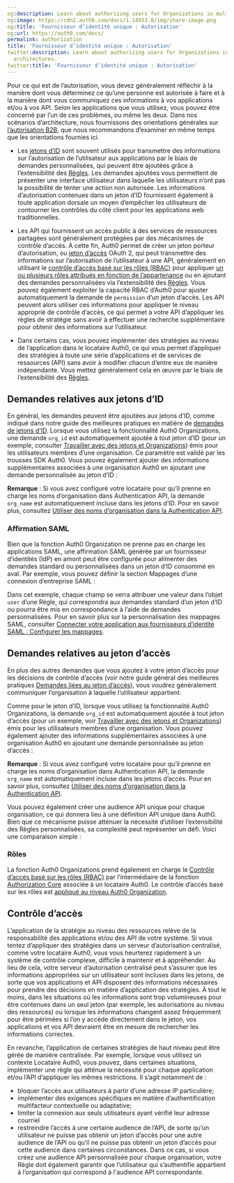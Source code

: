 ```yaml
---
og:description: Learn about authorizing users for Organizations in multi-tenant architectures.
og:image: https://cdn2.auth0.com/docs/1.14553.0/img/share-image.png
og:title: 'Fournisseur d’identité unique : Autorisation'
og:url: https://auth0.com/docs/
permalink: authorization
title: 'Fournisseur d’identité unique : Autorisation'
twitter:description: Learn about authorizing users for Organizations in multi-tenant
  architectures.
twitter:title: 'Fournisseur d’identité unique : Autorisation'
---
```


Pour ce qui est de l’autorisation, vous devez généralement réfléchir à la manière dont vous déterminez ce qu’une personne est autorisée à faire et à la manière dont vous communiquez ces informations à vos applications et/ou à vos API. Selon les applications que vous utilisez, vous pouvez être concerné par l’un de ces problèmes, ou même les deux. Dans nos scénarios d’architecture, nous fournissons des orientations générales sur [l’autorisation B2B](/architecture-scenarios/b2b/authorization), que nous recommandons d’examiner en même temps que les orientations fournies ici.

* Les [jetons d’ID](/security/tokens/id-tokens) sont souvent utilisés pour transmettre des informations sur l’autorisation de l’utilisateur aux applications par le biais de demandes personnalisées, qui peuvent être ajoutées grâce à l’extensibilité des [Règles](/rules). Les demandes ajoutées vous permettent de présenter une interface utilisateur dans laquelle les utilisateurs n’ont pas la possibilité de tenter une action non autorisée. Les informations d’autorisation contenues dans un jeton d’ID fournissent également à toute application dorsale un moyen d’empêcher les utilisateurs de contourner les contrôles du côté client pour les applications web traditionnelles.



* Les API qui fournissent un accès public à des services de ressources partagées sont généralement protégées par des mécanismes de contrôle d’accès. À cette fin, Auth0 permet de créer un jeton porteur d’autorisation, ou [jeton d’accès](/organizations/add-member-roles) OAuth 2, qui peut transmettre des informations sur l’autorisation de l’utilisateur à une API, généralement en utilisant le [contrôle d’accès basé sur les rôles (RBAC)](/rbac/auth-core-features) pour appliquer [un ou plusieurs rôles attribués en fonction de l’appartenance](/security/tokens/access-tokens) ou en ajoutant des demandes personnalisées via l’extensibilité des [Règles](/rules). Vous pouvez également exploiter la capacité RBAC d’Auth0 pour ajuster automatiquement la demande de `permission` d’un jeton d’accès. Les API peuvent alors utiliser ces informations pour appliquer le niveau approprié de contrôle d’accès, ce qui permet à votre API d’appliquer les règles de stratégie sans avoir à effectuer une recherche supplémentaire pour obtenir des informations sur l’utilisateur.
* Dans certains cas, vous pouvez implémenter des stratégies au niveau de l’application dans le locataire Auth0, ce qui vous permet d’appliquer des stratégies à toute une série d’applications et de services de ressources (API) sans avoir à modifier chacun d’entre eux de manière indépendante. Vous mettez généralement cela en œuvre par le biais de l’extensibilité des [Règles](/rules).



## Demandes relatives aux jetons d’ID

En général, les demandes peuvent être ajoutées aux jetons d’ID, comme indiqué dans notre guide des meilleures pratiques en matière de [demandes de jetons d’ID](/architecture-scenarios/b2c/authorization). Lorsque vous utilisez la fonctionnalité Auth0 Organizations, une demande `org_id` est automatiquement ajoutée à tout jeton d’ID (pour un exemple, consulter [Travailler avec des jetons et Organizations](/organizations/using-tokens)) émis pour les utilisateurs membres d’une organisation. Ce paramètre est validé par les trousses SDK Auth0. Vous pouvez également ajouter des informations supplémentaires associées à une organisation Auth0 en ajoutant une demande personnalisée au jeton d’ID :



**Remarque** : Si vous avez configuré votre locataire pour qu’il prenne en charge les noms d’organisation dans Authentication API, la demande `org_name` est automatiquement incluse dans les jetons d’ID. Pour en savoir plus, consultez [Utiliser des noms d’organisation dans la Authentication API](/use-org-name-authentication-api).

### Affirmation SAML

Bien que la fonction Auth0 Organization ne prenne pas en charge les applications SAML, une affirmation SAML générée par un fournisseur d’identités (IdP) en amont peut être configurée pour alimenter des demandes standard ou personnalisées dans un jeton d’ID consommé en aval. Par exemple, vous pouvez définir la section Mappages d’une connexion d’entreprise SAML :



Dans cet exemple, chaque champ se verra attribuer une valeur dans l’objet `user` d’une Règle, qui correspondra aux demandes standard d’un jeton d’ID ou pourra être mis en correspondance à l’aide de demandes personnalisées. Pour en savoir plus sur la personnalisation des mappages SAML, consulter [Connecter votre application aux fournisseurs d’identité SAML : Configurer les mappages](/connections/enterprise/saml#set-up-mappings).

## Demandes relatives au jeton d’accès

En plus des autres demandes que vous ajoutez à votre jeton d’accès pour les décisions de contrôle d’accès (voir notre guide général des meilleures pratiques [Demandes liées au jeton d’accès](/architecture-scenarios/b2c/authorization)), vous voudrez généralement communiquer l’organisation à laquelle l’utilisateur appartient.

Comme pour le jeton d’ID, lorsque vous utilisez la fonctionnalité Auth0 Organizations, la demande `org_id` est automatiquement ajoutée à tout jeton d’accès (pour un exemple, voir [Travailler avec des jetons et Organizations](/organizations/using-tokens)) émis pour les utilisateurs membres d’une organisation. Vous pouvez également ajouter des informations supplémentaires associées à une organisation Auth0 en ajoutant une demande personnalisée au jeton d’accès :



**Remarque** : Si vous avez configuré votre locataire pour qu’il prenne en charge les noms d’organisation dans Authentication API, la demande `org_name` est automatiquement incluse dans les jetons d’accès. Pour en savoir plus, consultez [Utiliser des noms d’organisation dans la Authentication API](/use-org-name-authentication-api).

Vous pouvez également créer une audience API unique pour chaque organisation, ce qui donnera lieu à une définition API unique dans Auth0. Bien que ce mécanisme puisse atténuer la nécessité d’utiliser l’extensibilité des Règles personnalisées, sa complexité peut représenter un défi. Voici une comparaison simple :



### Rôles

La fonction Auth0 Organizations prend également en charge le [Contrôle d’accès basé sur les rôles (RBAC)](/rbac) par l’intermédiaire de la fonction [Authorization Core](/rbac/auth-core-features) associée à un locataire Auth0. Le contrôle d’accès basé sur les rôles est [appliqué au niveau Auth0 Organization](/organizations/add-member-roles).



## Contrôle d’accès

L’application de la stratégie au niveau des ressources relève de la responsabilité des applications et/ou des API de votre système. Si vous tentez d’appliquer des stratégies dans un serveur d’autorisation centralisé, comme votre locataire Auth0, vous vous heurterez rapidement à un système de contrôle complexe, difficile à maintenir et à appréhender. Au lieu de cela, votre serveur d’autorisation centralisé peut s’assurer que les informations appropriées sur un utilisateur sont incluses dans les jetons, de sorte que vos applications et API disposent des informations nécessaires pour prendre des décisions en matière d’application des stratégies. À tout le moins, dans les situations où les informations sont trop volumineuses pour être contenues dans un seul jeton (par exemple, les autorisations au niveau des ressources) ou lorsque les informations changent assez fréquemment pour être périmées si l’on y accède directement dans le jeton, vos applications et vos API devraient être en mesure de rechercher les informations correctes.

En revanche, l’application de certaines stratégies de haut niveau peut être gérée de manière centralisée. Par exemple, lorsque vous utilisez un contexte Locataire Auth0, vous pouvez, dans certaines situations, implémenter une règle qui atténue la nécessité pour chaque application et/ou l’API d’appliquer les mêmes restrictions. Il s’agit notamment de :

* bloquer l’accès aux utilisateurs à partir d’une adresse IP particulière;
* implémenter des exigences spécifiques en matière d’authentification multifacteur contextuelle ou adaptative;
* limiter la connexion aux seuls utilisateurs ayant vérifié leur adresse courriel
* restreindre l’accès à une certaine audience de l’API, de sorte qu’un utilisateur ne puisse pas obtenir un jeton d’accès pour une autre audience de l’API ou qu’il ne puisse pas obtenir un jeton d’accès pour cette audience dans certaines circonstances. Dans ce cas, si vous créez une audience API personnalisée pour chaque organisation, votre Règle doit également garantir que l’utilisateur qui s’authentifie appartient à l’organisation qui correspond à l'audience API correspondante.